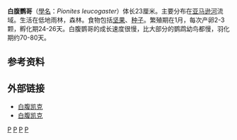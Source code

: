 {{Speciesbox
| taxon = Pionites leucogaster
| image =Pionites leucogaster - White-bellied Parrot; Rio Branco, Acre, Brazil.jpg
| status = EN
| status_system = IUCN3.1
| status_ref = <ref>{{IUCN|id=22686087 |title=''Pionites leucogaster'' |assessor=BirdLife International |assessor-link=BirdLife International |version=2014.2 |year=2012 |accessdate=26 November 2013}}</ref>
| binomial_authority = [[卡爾·林奈|Linnaeus]], 1766
| subdivision_ranks = [[亞種|亞種]]
| subdivision =
* 白腹鹦哥（''P.l. leucogaster''）
* 黄腿鹦哥（''P.l. xanthomeria''）
* 黄尾鹦哥（''P.l. xanthurus''）
}}
'''白腹鹦哥'''（[[學名|學名]]：''Pionites leucogaster''）体长23厘米。主要分布在[[亚马逊河|亚马逊河]]流域。生活在低地雨林，森林。食物包括[[坚果|坚果]]、[[种子|种子]]。繁殖期在1月，每次产卵2-3颗，孵化期24-26天。白腹鹦哥的成长速度很慢，比大部分的鹦鹉幼鸟都慢，羽化期约70-80天。

==参考资料==
{{reflist}}

==外部链接==
{{Commons|Pionites leucogaster}}
*[http://school.aigou.com/customer/schoolPetAttributeContent_91_.html 白腹凯克]{{dead link|date=2018年4月 |bot=InternetArchiveBot |fix-attempted=yes }}
*[http://www.176pet.com/pet/2008319221427.htm 白腹凯克] {{Wayback|url=http://www.176pet.com/pet/2008319221427.htm |date=20110225105758 }}
{{Taxonbar|from=Q775636}}

[[Category:鹦鹉科|P]]
[[Category:卡尔·林奈命名的生物分类|P]]
[[Category:1766年描述的鸟类|P]]
[[Category:巴西鸟类|P]]

{{Parrot-stub}}